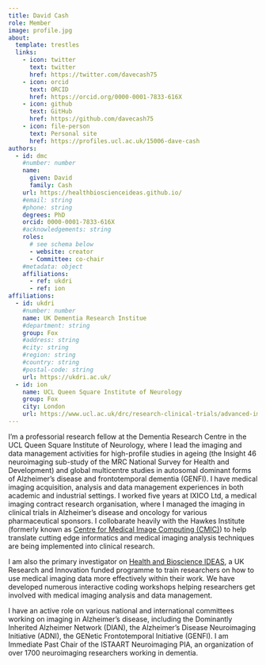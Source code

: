 ```yaml
---
title: David Cash
role: Member
image: profile.jpg
about: 
  template: trestles
  links: 
    - icon: twitter
      text: twitter
      href: https://twitter.com/davecash75
    - icon: orcid
      text: ORCID
      href: https://orcid.org/0000-0001-7833-616X
    - icon: github
      text: GitHub
      href: https://github.com/davecash75
    - icon: file-person
      text: Personal site
      href: https://profiles.ucl.ac.uk/15006-dave-cash
authors:
  - id: dmc
    #number: number
    name:
      given: David
      family: Cash
    url: https://healthbioscienceideas.github.io/
    #email: string
    #phone: string
    degrees: PhD
    orcid: 0000-0001-7833-616X
    #acknowledgements: string
    roles: 
      # see schema below
      - website: creator
      - Committee: co-chair
    #metadata: object
    affiliations:
      - ref: ukdri
      - ref: ion
affiliations:
  - id: ukdri
    #number: number
    name: UK Dementia Research Institue
    #department: string
    group: Fox
    #address: string
    #city: string
    #region: string
    #country: string
    #postal-code: string
    url: https://ukdri.ac.uk/ 
  - id: ion
    name: UCL Queen Square Institute of Neurology
    group: Fox
    city: London
    url: https://www.ucl.ac.uk/drc/research-clinical-trials/advanced-imaging-group
---
```


I'm a professorial research fellow at the Dementia Research Centre in the UCL Queen Square Institute of Neurology, where I lead the imaging and data management activities for high-profile studies in ageing (the Insight 46 neuroimaging sub-study of the MRC National Survey for Health and Development) and global multicentre studies in autosomal dominant forms of Alzheimer’s disease and frontotemporal dementia (GENFI). I have medical imaging acquisition, analysis and data management experiences in both academic and industrial settings. I worked five years at IXICO Ltd, a medical imaging contract research organisation, where I managed the imaging in clinical trials in Alzheimer’s disease and oncology for various pharmaceutical sponsors. I collobarate heavily with the Hawkes Institute (formerly known as [Centre for Medical Image Computing (CMIC)](https://www.ucl.ac.uk/medical-image-computing)) to help translate cutting edge informatics and medical imaging analysis techniques are being implemented into clinical research. 

I am also the primary investigator on [Health and Bioscience IDEAS](https://healthbioscienceideas.github.io/), a UK Research and Innovation funded programme to train researchers on how to use medical imaging data more effectively within their work. We have developed numerous interactive coding workshops helping researchers get involved with medical imaging analysis and data management.

I have an active role on various national and international committees working on imaging in Alzheimer’s disease, including the Dominantly Inherited Alzheimer Network (DIAN), the Alzheimer’s Disease Neuroimaging Initiative (ADNI), the GENetic Frontotemporal Initiative (GENFI). I am Immediate Past Chair of the ISTAART Neuroimaging PIA, an organization of over 1700 neuroimaging researchers working in dementia.